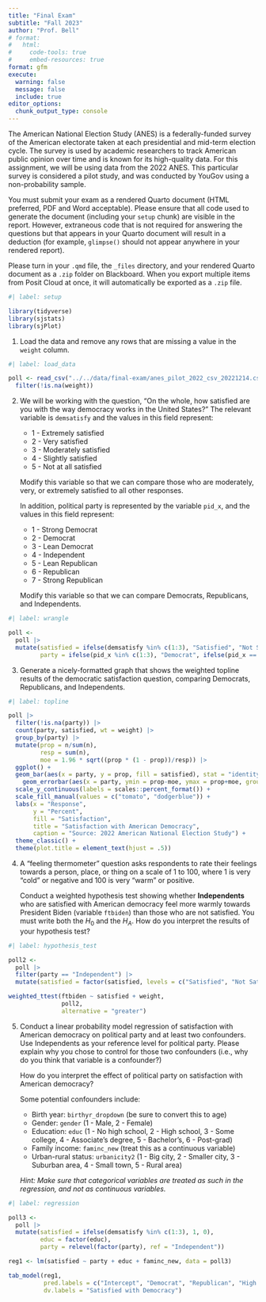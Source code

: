 ```yaml
---
title: "Final Exam"
subtitle: "Fall 2023"
author: "Prof. Bell"
# format:
#   html:
#     code-tools: true
#     embed-resources: true
format: gfm
execute:
  warning: false
  message: false
  include: true
editor_options: 
  chunk_output_type: console
---
```


The American National Election Study (ANES) is a federally-funded survey of the American electorate taken at each presidential and mid-term election cycle. The survey is used by academic researchers to track American public opinion over time and is known for its high-quality data. For this assignment, we will be using data from the 2022 ANES. This particular survey is considered a pilot study, and was conducted by YouGov using a non-probability sample.

You must submit your exam as a rendered Quarto document (HTML preferred, PDF and Word acceptable). Please ensure that all code used to generate the document (including your `setup` chunk) are visible in the report. However, extraneous code that is not required for answering the questions but that appears in your Quarto document will result in a deduction (for example, `glimpse()` should not appear anywhere in your rendered report).

Please turn in your `.qmd` file, the `_files` directory, and your rendered Quarto document as a `.zip` folder on Blackboard. When you export multiple items from Posit Cloud at once, it will automatically be exported as a `.zip` file.

```r
#| label: setup

library(tidyverse)
library(sjstats)
library(sjPlot)
```

1. Load the data and remove any rows that are missing a value in the `weight` column.

```r
#| label: load_data

poll <- read_csv("../../data/final-exam/anes_pilot_2022_csv_20221214.csv") |>
  filter(!is.na(weight))
```

2. We will be working with the question, "On the whole, how satisfied are you with the way democracy works in the United States?" The relevant variable is `demsatisfy` and the values in this field represent:

    - 1 - Extremely satisfied
    - 2 - Very satisfied
    - 3 - Moderately satisfied
    - 4 - Slightly satisfied
    - 5 - Not at all satisfied
    
    Modify this variable so that we can compare those who are moderately, very, or extremely satisfied to all other responses.
    
    In addition, political party is represented by the variable `pid_x`, and the values in this field represent:
    
    - 1 - Strong Democrat
    - 2 - Democrat
    - 3 - Lean Democrat
    - 4 - Independent
    - 5 - Lean Republican
    - 6 - Republican
    - 7 - Strong Republican
    
    Modify this variable so that we can compare Democrats, Republicans, and Independents.

```r
#| label: wrangle

poll <-
  poll |>
  mutate(satisfied = ifelse(demsatisfy %in% c(1:3), "Satisfied", "Not Satisfied"),
         party = ifelse(pid_x %in% c(1:3), "Democrat", ifelse(pid_x == 4, "Independent", "Republican")))
```

3. Generate a nicely-formatted graph that shows the weighted topline results of the democratic satisfaction question, comparing Democrats, Republicans, and Independents. 

```r
#| label: topline

poll |>
  filter(!is.na(party)) |>
  count(party, satisfied, wt = weight) |>
  group_by(party) |>
  mutate(prop = n/sum(n),
         resp = sum(n),
         moe = 1.96 * sqrt((prop * (1 - prop))/resp)) |>
  ggplot() +
  geom_bar(aes(x = party, y = prop, fill = satisfied), stat = "identity", position = "dodge") +
    geom_errorbar(aes(x = party, ymin = prop-moe, ymax = prop+moe, group = satisfied), position = position_dodge(.9), width = .2) +
  scale_y_continuous(labels = scales::percent_format()) +
  scale_fill_manual(values = c("tomato", "dodgerblue")) +
  labs(x = "Response",
       y = "Percent",
       fill = "Satisfaction",
       title = "Satisfaction with American Democracy",
       caption = "Source: 2022 American National Election Study") +
  theme_classic() +
  theme(plot.title = element_text(hjust = .5))
```

4. A "feeling thermometer" question asks respondents to rate their feelings towards a person, place, or thing on a scale of 1 to 100, where 1 is very "cold" or negative and 100 is very "warm" or positive.
    
    Conduct a weighted hypothesis test showing whether **Independents** who are satisfied with American democracy feel more warmly towards President Biden (variable `ftbiden`) than those who are not satisfied. You must write both the $H_0$ and the $H_A$. How do you interpret the results of your hypothesis test?

```r
#| label: hypothesis_test

poll2 <-
  poll |>
  filter(party == "Independent") |>
  mutate(satisfied = factor(satisfied, levels = c("Satisfied", "Not Satisfied")))

weighted_ttest(ftbiden ~ satisfied + weight,
               poll2,
               alternative = "greater")
```

5. Conduct a linear probability model regression of satisfaction with American democracy on political party and at least two confounders. Use Independents as your reference level for political party. Please explain why you chose to control for those two confounders (i.e., why do you think that variable is a confounder?)

    How do you interpret the effect of political party on satisfaction with American democracy?

    Some potential confounders include:

    * Birth year: `birthyr_dropdown` (be sure to convert this to age)
    * Gender: `gender` (1 - Male, 2 - Female)
    * Education: `educ` (1 - No high school, 2 - High school, 3 - Some college, 4 - Associate's degree, 5 - Bachelor's, 6 - Post-grad)
    * Family income: `faminc_new` (treat this as a continuous variable)
    * Urban-rural status: `urbanicity2` (1 - Big city, 2 - Smaller city, 3 - Suburban area, 4 - Small town, 5 - Rural area)
    
    *Hint: Make sure that categorical variables are treated as such in the regression, and not as continuous variables.*

```r
#| label: regression

poll3 <-
  poll |>
  mutate(satisfied = ifelse(demsatisfy %in% c(1:3), 1, 0),
         educ = factor(educ),
         party = relevel(factor(party), ref = "Independent"))

reg1 <- lm(satisfied ~ party + educ + faminc_new, data = poll3)

tab_model(reg1,
          pred.labels = c("Intercept", "Democrat", "Republican", "High School", "Some College", "Associate's", "Bachelor's", "Post-grad", "Income"),
          dv.labels = "Satisfied with Democracy")
```